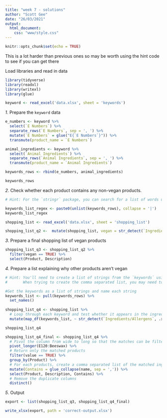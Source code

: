 ```yaml
---
title: "week 7 - solutions"
author: "Scott Gee"
date: "26/03/2021"
output: 
  html_document:
    css: "www/style.css"
---
```


```r
knitr::opts_chunk$set(echo = TRUE)
```
<script src="www/hideOutput.js"></script>

This is a lot harder than previous ones so may be worth using the hint code to see if you can get there


Load libraries and read in data
<div class="fold s">
```r
library(tidyverse)
library(readxl)
library(writexl)
library(glue)

keyword <- read_excel('data.xlsx', sheet = 'keywords')
```
</div>

<div class="fold s o">
*1*. Prepare the `keyword` data
```r
e_numbers <- keyword %>% 
  select(`E Numbers`) %>%
  separate_rows(`E Numbers`, sep = ', ') %>% 
  mutate(`E Numbers` = glue("E{`E Numbers`}")) %>% 
  transmute(product_name = `E Numbers`)

animal_ingredients <- keyword %>% 
  select(`Animal Ingredients`) %>%
  separate_rows(`Animal Ingredients`, sep = ', ') %>% 
  transmute(product_name = `Animal Ingredients`)

keywords_rows <- rbind(e_numbers, animal_ingredients) 

keywords_rows
```
</div>
*2*. Check whether each product contains any non-vegan products.

<div class="fold h z">
```r

# Hint: For the `stringr` package, you can search for a list of words using an OR condition by separating the strings with a `|`. If you split the keywords in to one list with #`unlist`, you can use the `paste0` function with the `collapse argument` to create a string with `|`separating each keyword.

keywords_list_regex <- paste0(unlist(keywords_rows), collapse = '|') 
keywords_list_regex
```
</div>

<div class="fold s">
```r
shopping_list <- read_excel('data.xlsx', sheet = 'shopping_list')

shopping_list_q2 <-  mutate(shopping_list, vegan = str_detect(`Ingredients/Allergens`, keywords_list_regex))
```
</div>
*3*. Prepare a final shopping list of vegan products

<div class="fold s">
```r
shopping_list_q3 <- shopping_list_q2 %>% 
  filter(vegan == TRUE) %>% 
  select(Product, Description)
```
</div>
*4*. Prepare a list explaining why other products aren't vegan

<div class="fold h z">
```r
# Hint: You'll need to create a list of strings from the `keywords` using `pull` from the `dplyr` package. 
#       When trying to create the comma separated list, you may need to loop through and test each word at a time

#Get the keywords as a list of strings and name each string 
keywords_list <- pull(keywords_rows) %>% 
  set_names()
  
shopping_list_q4 <- shopping_list %>% 
  # Loop through each keyword and test whether it appears in the ingredients/allergens column. Using map_df will convert this in to a dataframe and append it to the current one
  mutate(map_df(keywords_list, ~ str_detect(`Ingredients/Allergens`, .x)))

shopping_list_q4
```
</div>

<div class="fold s">
```r
shopping_list_q4_final <- shopping_list_q4 %>%
  # Pivot the column from wide to long so that the matches can be filtered out
  pivot_longer(E120:Beeswax) %>% 
  # Return only the matched products
  filter(value == TRUE) %>% 
  group_by(Product) %>% 
  # For each products, create a comma separated list of the matched ingredients
  mutate(Contains = glue_collapse(name, sep = ',')) %>% 
  select(Product, Description, Contains) %>% 
  # Remove the duplicate columns
  distinct()
```
</div>

*5*. Output 
<div class="fold s">
```r
export <- list(shopping_list_q3, shopping_list_q4_final)

write_xlsx(export, path = 'correct-output.xlsx')
```
</div>
